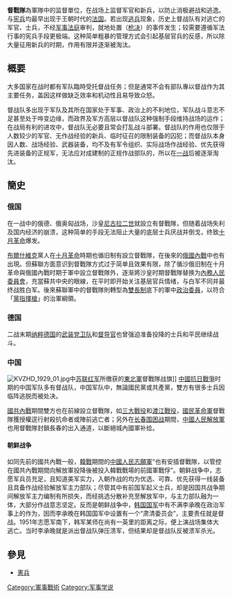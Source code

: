 {{multiple issues|
{{original research|time=2015-01-01T00:00:00+00:00}}
{{refimprove|time=2015-01-01T00:00:00+00:00}}
{{unreferenced|time=2018-07-04T03:09:53+00:00}}
}}
'''督戰隊'''為軍隊中的监督單位，在战场上监督军官和新兵，以防止消极避战和逃逸。与[[宪兵|宪兵]]均最早出现于王朝时代的[[法国|法国]]。若出现[[逃兵|逃兵]]现象，历史上督战队有对逃亡的军官、士兵，不经[[軍事法庭|军事法庭]]审判，就地处置（[[枪决|枪决]]）的事件发生；较需要遵循军法行事的宪兵手段更极端。这种简单粗暴的管理方式会引起基层官兵的反感，所以除大量征用新兵的时期，作用有限并逐渐被淘汰。

== 概要 == 
大多国家在战时都有军队臨時受托督战任务；但是通常不会有部队專以督战作为其主要任务，盖因这样做缺乏效率和机动性且易导致众怒。

督战队多出现于军队及其所在国家处于军事、政治上的不利地位，军队战斗意志不足甚至处于哗变边缘，而政界及军方高层以督战队这种强制手段维持战场的运作；在战局有利的进攻中，督战队无必要且常会打乱战斗部署。督战队的作用也仅限于人数较少的军官、无作战经验的新兵、临时征召的限制装备的囚犯；而督战队本身因人数、战场经验、武器装备，均不及有军令组织、实际战场作战经验、优先获得先进装备的正规军，无法应对成建制的正规作战部队的，所以在[[第一次世界大战|一战]]后被逐渐淘汰。

== 簡史 ==
=== 俄国 ===
{{main|施密尔舒}}
在一战中的俄德、俄奥匈战场，沙皇[[尼古拉二世|尼古拉二世]]就設立有督戰隊，但随着战场失利及国内经济的崩溃，这种简单的手段无法阻止大量的底层士兵厌战并倒戈，终致[[十月革命|十月革命]]爆发。

[[布爾什維克|布爾什維克]]黨人在[[十月革命|十月革命]]時期也循旧制有設立督戰隊，在後來的[[俄國內戰|俄國內戰]]中也有出現。但蘇聯方面意识到督戰隊方式过于简单且效果有限，除了循沙俄旧制在十月革命與俄國內戰时期于軍中設立督戰隊外，逐渐將沙皇时期督戰隊替换为[[內務人民委員會|內務人民委員會]]，充當蘇共中央的眼線，在平时即开始关注基层官兵情绪，与白军不同并最终战胜白军。後來蘇聯軍中的督戰隊則轉型為[[雙長制|雙長制]]底下的軍中[[政治委員|政治委員]]，以符合「[[黨指揮槍|黨指揮槍]]」的治軍綱領。
=== 德国 ===
二战末期[[纳粹德国|纳粹德国]]的[[武装党卫队|武装党卫队]]和[[國社主義督導官|督导官]]也曾强迫准备投降的士兵和平民继续战斗。
=== 中国 ===

[[File:KVZHD_1929_01.jpg|thumb]]中[[苏联红军|苏联红军]]所缴获的[[東北軍|東北軍]]督戰隊战旗]]
[[中國抗日戰爭|中國抗日戰爭]]时期的中国军队多有督战队，中国军队中，無論國民黨或共產黨，雙方有很多士兵因临阵逃脱而被处决。

[[國共內戰|國共內戰]]期間雙方也在前線設立督戰隊，如[[三大戰役|三大戰役]]和[[渡江戰役|渡江戰役]]，[[國民革命軍|國民革命軍]]督戰隊獲授權逕行射殺抗命者或陣前逃亡者；另外在[[长春围困战|长春围困战]]期間，[[中國人民解放軍|中國人民解放軍]]也用督戰隊封鎖長春的出入通道，以斷絕城內國軍补给。

==== 朝鲜战争 ====
如同先前的國共內戰一般，[[韓戰|韓戰]]期間的[[中國人民志願軍|中國人民志願軍]]“也有安插督戰隊，以管控在國共內戰期間向解放軍投降後被投入韓戰戰場的前國軍戰俘”。朝鲜战争中，志愿军兵员充足，且知道美军实力，入朝作战的均为优选、可靠、优先获得一线装备且具备作战经验解放军主力部队；尽管其中有前国军起义士兵，却是因国共战争期间解放军主力编制有所损失，而经挑选分散补充至解放军中，与主力部队融为一体，大部分作战意志坚定。反而是朝鲜战争中，[[韩国国军|韩国国军]]中有不满李承晚在政治军事上的作为，因而李承晚在韩国国军中设置有一个“肃清委员会”，主要责任就是督战。1951年志愿军南下，韩军某师在尚有一英里的距离之际，便上演战场集体大逃亡。当时李承晚就是派出督战队弹压溃军，但结果却是督战队反被溃军杀光。

==參見==
*[[憲兵|憲兵]]

[[Category:軍事戰術|Category:軍事戰術]]
[[Category:军事学说|Category:军事学说]]